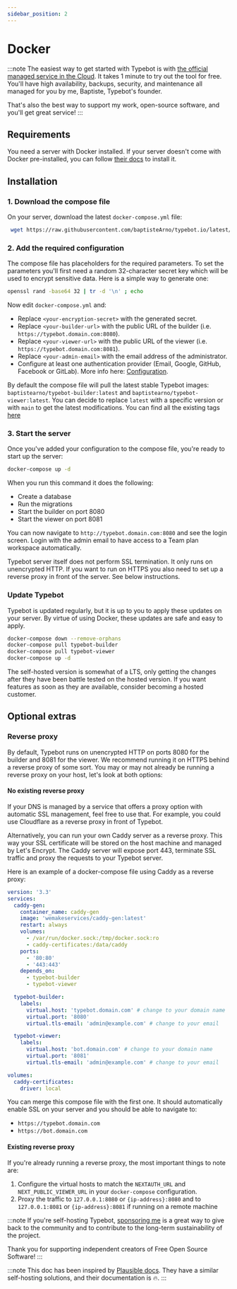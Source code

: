 ```yaml
---
sidebar_position: 2
---
```



# Docker

:::note
The easiest way to get started with Typebot is with [the official managed service in the Cloud](https://app.typebot.io). It takes 1 minute to try out the tool for free. You'll have high availability, backups, security, and maintenance all managed for you by me, Baptiste, Typebot's founder.

That's also the best way to support my work, open-source software, and you'll get great service!
:::

## Requirements

You need a server with Docker installed. If your server doesn't come with Docker pre-installed, you can follow [their docs](https://docs.docker.com/get-docker/) to install it.

## Installation

### 1. Download the compose file

On your server, download the latest `docker-compose.yml` file:

```sh
 wget https://raw.githubusercontent.com/baptisteArno/typebot.io/latest/docker-compose.yml
```

### 2. Add the required configuration

The compose file has placeholders for the required parameters. To set the parameters you'll first need a random 32-character secret key which will be used to encrypt sensitive data. Here is a simple way to generate one:

```sh
openssl rand -base64 32 | tr -d '\n' ; echo
```

Now edit `docker-compose.yml` and:

- Replace `<your-encryption-secret>` with the generated secret.
- Replace `<your-builder-url>` with the public URL of the builder (i.e. `https://typebot.domain.com:8080`).
- Replace `<your-viewer-url>` with the public URL of the viewer (i.e. `https://typebot.domain.com:8081`).
- Replace `<your-admin-email>` with the email address of the administrator.
- Configure at least one authentication provider (Email, Google, GitHub, Facebook or GitLab). More info here: [Configuration](https://docs.typebot.io/self-hosting/configuration).

By default the compose file will pull the latest stable Typebot images: `baptistearno/typebot-builder:latest` and `baptistearno/typebot-viewer:latest`. You can decide to replace `latest` with a specific version or with `main` to get the latest modifications. You can find all the existing tags [here](https://hub.docker.com/r/baptistearno/typebot-builder/tags)

### 3. Start the server

Once you've added your configuration to the compose file, you're ready to start up the server:

```sh
docker-compose up -d
```

When you run this command it does the following:

- Create a database
- Run the migrations
- Start the builder on port 8080
- Start the viewer on port 8081

You can now navigate to `http://typebot.domain.com:8080` and see the login screen. Login with the admin email to have access to a Team plan workspace automatically.

Typebot server itself does not perform SSL termination. It only runs on unencrypted HTTP. If you want to run on HTTPS you also need to set up a reverse proxy in front of the server. See below instructions.

### Update Typebot

Typebot is updated regularly, but it is up to you to apply these updates on your server. By virtue of using Docker, these updates are safe and easy to apply.

```sh
docker-compose down --remove-orphans
docker-compose pull typebot-builder
docker-compose pull typebot-viewer
docker-compose up -d
```

The self-hosted version is somewhat of a LTS, only getting the changes after they have been battle tested on the hosted version. If you want features as soon as they are available, consider becoming a hosted customer.

## Optional extras

### Reverse proxy

By default, Typebot runs on unencrypted HTTP on ports 8080 for the builder and 8081 for the viewer. We recommend running it on HTTPS behind a reverse proxy of some sort. You may or may not already be running a reverse proxy on your host, let's look at both options:

#### No existing reverse proxy

If your DNS is managed by a service that offers a proxy option with automatic SSL management, feel free to use that. For example, you could use Cloudflare as a reverse proxy in front of Typebot.

Alternatively, you can run your own Caddy server as a reverse proxy. This way your SSL certificate will be stored on the host machine and managed by Let's Encrypt. The Caddy server will expose port 443, terminate SSL traffic and proxy the requests to your Typebot server.

Here is an example of a docker-compose file using Caddy as a reverse proxy:

```yml
version: '3.3'
services:
  caddy-gen:
    container_name: caddy-gen
    image: 'wemakeservices/caddy-gen:latest'
    restart: always
    volumes:
      - /var/run/docker.sock:/tmp/docker.sock:ro
      - caddy-certificates:/data/caddy
    ports:
      - '80:80'
      - '443:443'
    depends_on:
      - typebot-builder
      - typebot-viewer

  typebot-builder:
    labels:
      virtual.host: 'typebot.domain.com' # change to your domain name
      virtual.port: '8080'
      virtual.tls-email: 'admin@example.com' # change to your email

  typebot-viewer:
    labels:
      virtual.host: 'bot.domain.com' # change to your domain name
      virtual.port: '8081'
      virtual.tls-email: 'admin@example.com' # change to your email

volumes:
  caddy-certificates:
    driver: local
```

You can merge this compose file with the first one. It should automatically enable SSL on your server and you should be able to navigate to:

- `https://typebot.domain.com`
- `https://bot.domain.com`

#### Existing reverse proxy

If you're already running a reverse proxy, the most important things to note are:

1. Configure the virtual hosts to match the `NEXTAUTH_URL` and `NEXT_PUBLIC_VIEWER_URL` in your `docker-compose` configuration.
2. Proxy the traffic to `127.0.0.1:8080` or `{ip-address}:8080` and to `127.0.0.1:8081` or `{ip-address}:8081` if running on a remote machine

:::note
If you're self-hosting Typebot, [sponsoring me](https://github.com/sponsors/baptisteArno) is a great way to give back to the community and to contribute to the long-term sustainability of the project.

<SponsorButton />

Thank you for supporting independent creators of Free Open Source Software!
:::

:::note
This doc has been inspired by [Plausible docs](https://plausible.io/docs). They have a similar self-hosting solutions, and their documentation is 🔥.
:::
